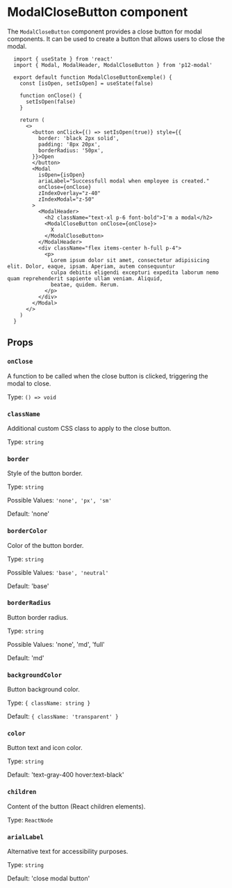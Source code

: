 
# ModalCloseButton component

The `ModalCloseButton` component provides a close button for modal components. It can be used to create a button that allows users to close the modal.

<ModalCloseButtonExemple/>

```mdx
  import { useState } from 'react'
  import { Modal, ModalHeader, ModalCloseButton } from 'p12-modal'

  export default function ModalCloseButtonExemple() {
    const [isOpen, setIsOpen] = useState(false)

    function onClose() {
      setIsOpen(false)
    }

    return (
      <>
        <button onClick={() => setIsOpen(true)} style={{
          border: 'black 2px solid',
          padding: '8px 20px',
          borderRadius: '50px',
        }}>Open
        </button>
        <Modal
          isOpen={isOpen}
          ariaLabel="Successfull modal when employee is created."
          onClose={onClose}
          zIndexOverlay="z-40"
          zIndexModal="z-50"
        >
          <ModalHeader>
            <h2 className="text-xl p-6 font-bold">I'm a modal</h2>
            <ModalCloseButton onClose={onClose}>
              X
            </ModalCloseButton>
          </ModalHeader>
          <div className="flex items-center h-full p-4">
            <p>
              Lorem ipsum dolor sit amet, consectetur adipisicing elit. Dolor, eaque, ipsam. Aperiam, autem consequuntur
              culpa debitis eligendi excepturi expedita laborum nemo quam reprehenderit sapiente ullam veniam. Aliquid,
              beatae, quidem. Rerum.
            </p>
          </div>
        </Modal>
      </>
    )
  }
```

## Props

### `onClose`
A function to be called when the close button is clicked, triggering the modal to close.

Type: `() => void`

### `className`
Additional custom CSS class to apply to the close button.

Type: `string`

### `border`
Style of the button border.

Type: `string`

Possible Values: `'none', 'px', 'sm'`

Default: 'none'

### `borderColor`
Color of the button border.

Type: `string`

Possible Values: `'base', 'neutral'`

Default: 'base'

### `borderRadius`
Button border radius.

Type: `string`

Possible Values: 'none', 'md', 'full'

Default: 'md'

### `backgroundColor`
Button background color.

Type: `{ className: string }`

Default: `{ className: 'transparent' }`

### `color`
Button text and icon color.

Type: `string`

Default: 'text-gray-400 hover:text-black'

### `children`
Content of the button (React children elements).

Type: `ReactNode`

### `arialLabel`
Alternative text for accessibility purposes.

Type: `string`

Default: 'close modal button'

